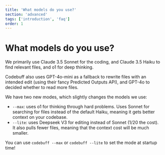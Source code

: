 ```yaml
---
title: 'What models do you use?'
section: 'advanced'
tags: ['introduction', 'faq']
order: 1
---
```


# What models do you use?

We primarily use Claude 3.5 Sonnet for the coding, and Claude 3.5 Haiku to find relevant files, and o1 for deep thinking.

Codebuff also uses GPT-4o-mini as a fallback to rewrite files with an intended edit (using their fancy Predicted Outputs API), and GPT-4o to decided whether to read more files.

We have two new modes, which slightly changes the models we use:

- `--max`: uses o1 for thinking through hard problems. Uses Sonnet for searching for files instead of the default Haiku, meaning it gets better context on your codebase.
- `--lite`: uses Deepseek V3 for editing instead of Sonnet (1/20 the cost). It also pulls fewer files, meaning that the context cost will be much smaller.

You can use `codebuff --max` or `codebuff --lite` to set the mode at startup time!
